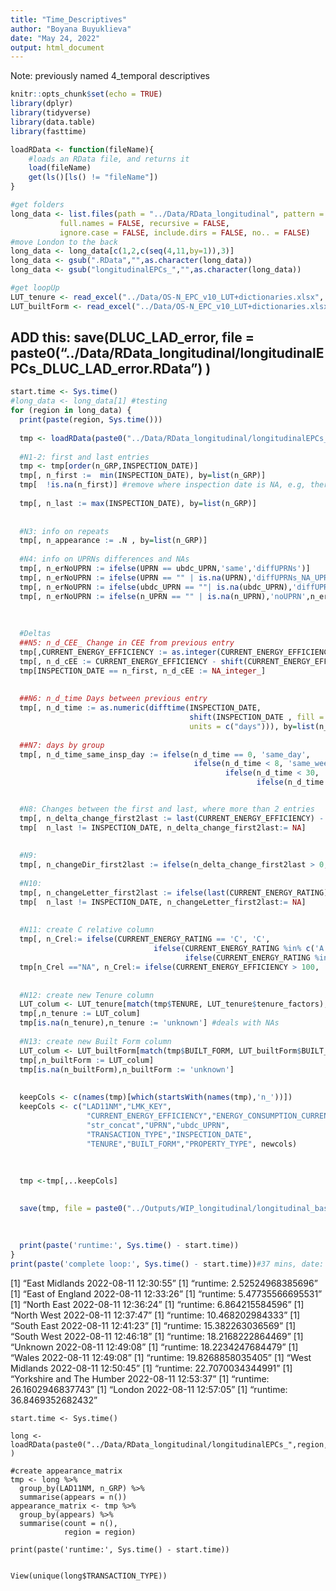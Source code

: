 ```yaml
---
title: "Time_Descriptives"
author: "Boyana Buyuklieva"
date: "May 24, 2022"
output: html_document
---
```


Note: previously named 4_temporal descriptives

```r
knitr::opts_chunk$set(echo = TRUE)
library(dplyr)
library(tidyverse)
library(data.table)
library(fasttime)

loadRData <- function(fileName){
    #loads an RData file, and returns it
    load(fileName)
    get(ls()[ls() != "fileName"])
}

#get folders
long_data <- list.files(path = "../Data/RData_longitudinal", pattern = NULL, all.files = FALSE,
           full.names = FALSE, recursive = FALSE,
           ignore.case = FALSE, include.dirs = FALSE, no.. = FALSE)
#move London to the back
long_data <- long_data[c(1,2,c(seq(4,11,by=1)),3)]
long_data <- gsub(".RData","",as.character(long_data))
long_data <- gsub("longitudinalEPCs_","",as.character(long_data))

#get loopUp
LUT_tenure <- read_excel("../Data/OS-N_EPC_v10_LUT+dictionaries.xlsx", sheet = "TENURE",range = cell_cols("B:C"))
LUT_builtForm <- read_excel("../Data/OS-N_EPC_v10_LUT+dictionaries.xlsx", sheet = "BUILT_FORM",range = cell_cols("B:C"))
```


## ADD this: save(DLUC_LAD_error, file = paste0("../Data/RData_longitudinal/longitudinalEPCs_DLUC_LAD_error.RData") )   

```r
start.time <- Sys.time()
#long_data <- long_data[1] #testing
for (region in long_data) {
  print(paste(region, Sys.time()))
  
  tmp <- loadRData(paste0("../Data/RData_longitudinal/longitudinalEPCs_",region,".RData") )
  
  #N1-2: first and last entries
  tmp <- tmp[order(n_GRP,INSPECTION_DATE)]
  tmp[, n_first :=  min(INSPECTION_DATE), by=list(n_GRP)]
  tmp[  !is.na(n_first)] #remove where inspection date is NA, e.g, there are 7 in LONDON: 813658 813659 818797 818798 818799 921798 921799
  
  tmp[, n_last := max(INSPECTION_DATE), by=list(n_GRP)]
  
  
  #N3: info on repeats
  tmp[, n_appearance := .N , by=list(n_GRP)]
  
  #N4: info on UPRNs differences and NAs
  tmp[, n_erNoUPRN := ifelse(UPRN == ubdc_UPRN,'same','diffUPRNs')]
  tmp[, n_erNoUPRN := ifelse(UPRN == "" | is.na(UPRN),'diffUPRNs_NA_UPRN',n_erNoUPRN) ]
  tmp[, n_erNoUPRN := ifelse(ubdc_UPRN == ""| is.na(ubdc_UPRN),'diffUPRNs_NA_ubdc_UPRN',n_erNoUPRN) ]
  tmp[, n_erNoUPRN := ifelse(n_UPRN == "" | is.na(n_UPRN),'noUPRN',n_erNoUPRN) ]
  
  
  
  #Deltas
  ##N5: n_d_CEE_ Change in CEE from previous entry
  tmp[,CURRENT_ENERGY_EFFICIENCY := as.integer(CURRENT_ENERGY_EFFICIENCY) ]
  tmp[, n_d_cEE := CURRENT_ENERGY_EFFICIENCY - shift(CURRENT_ENERGY_EFFICIENCY , fill = first(CURRENT_ENERGY_EFFICIENCY)), by=list(n_GRP)]
  tmp[INSPECTION_DATE == n_first, n_d_cEE := NA_integer_]
  
  
  ##N6: n_d_time Days between previous entry
  tmp[, n_d_time := as.numeric(difftime(INSPECTION_DATE, 
                                        shift(INSPECTION_DATE , fill = first(INSPECTION_DATE)),
                                        units = c("days"))), by=list(n_GRP)]
  
  ##N7: days by group
  tmp[, n_d_time_same_insp_day := ifelse(n_d_time == 0, 'same_day', 
                                         ifelse(n_d_time < 8, 'same_week', 
                                                ifelse(n_d_time < 30, 'same_month', 
                                                       ifelse(n_d_time < 365, 'same_year', 'more_than_yr' ) )))]


  #N8: Changes between the first and last, where more than 2 entries
  tmp[, n_delta_change_first2last := last(CURRENT_ENERGY_EFFICIENCY) - first(CURRENT_ENERGY_EFFICIENCY), by=list(n_GRP)]
  tmp[  n_last != INSPECTION_DATE, n_delta_change_first2last:= NA]
  
  
  #N9: 
  tmp[, n_changeDir_first2last := ifelse(n_delta_change_first2last > 0, 'up', ifelse(n_delta_change_first2last == 0, 'NA', 'down' ) ) ]
  
  #N10: 
  tmp[, n_changeLetter_first2last := ifelse(last(CURRENT_ENERGY_RATING) == first(CURRENT_ENERGY_RATING),'same','diff'), by=list(n_GRP)]
  tmp[  n_last != INSPECTION_DATE, n_changeLetter_first2last:= NA]
  
  
  #N11: create C relative column
  tmp[, n_Crel:= ifelse(CURRENT_ENERGY_RATING == 'C', 'C', 
                                ifelse(CURRENT_ENERGY_RATING %in% c('A', 'B'), 'C+', 
                                       ifelse(CURRENT_ENERGY_RATING %in% c('D', 'E','F','G'),'C-','NA' )))]
  tmp[n_Crel =="NA", n_Crel:= ifelse(CURRENT_ENERGY_EFFICIENCY > 100, 'C+', 'C-')]#DEALs with: tmp[CURRENT_ENERGY_RATING =="INVALID!", ]$CURRENT_ENERGY_EFFICIENCY
  
  
  #N12: create new Tenure column
  LUT_colum <- LUT_tenure[match(tmp$TENURE, LUT_tenure$tenure_factors),"harmonisation"]
  tmp[,n_tenure := LUT_colum]
  tmp[is.na(n_tenure),n_tenure := 'unknown'] #deals with NAs
      
  #N13: create new Built Form column
  LUT_colum <- LUT_builtForm[match(tmp$BUILT_FORM, LUT_builtForm$BUILT_FORMfactors),"harmonisation"]
  tmp[,n_builtForm := LUT_colum]
  tmp[is.na(n_builtForm),n_builtForm := 'unknown'] 
  
  
  keepCols <- c(names(tmp)[which(startsWith(names(tmp),'n_'))])
  keepCols <- c("LAD11NM","LMK_KEY",
                 "CURRENT_ENERGY_EFFICIENCY","ENERGY_CONSUMPTION_CURRENT","POTENTIAL_ENERGY_EFFICIENCY",
                 "str_concat","UPRN","ubdc_UPRN",
                 "TRANSACTION_TYPE","INSPECTION_DATE",
                 "TENURE","BUILT_FORM","PROPERTY_TYPE", newcols) 
  
  
  
  tmp <-tmp[,..keepCols]

  
  save(tmp, file = paste0("../Outputs/WIP_longitudinal/longitudinal_baseline_",region,".RData") )
  
  
  
  print(paste('runtime:', Sys.time() - start.time))
}
print(paste('complete loop:', Sys.time() - start.time))#37 mins, date: 11/08/22

```
[1] "East Midlands 2022-08-11 12:30:55"
[1] "runtime: 2.52524968385696"
[1] "East of England 2022-08-11 12:33:26"
[1] "runtime: 5.47735566695531"
[1] "North East 2022-08-11 12:36:24"
[1] "runtime: 6.864215584596"
[1] "North West 2022-08-11 12:37:47"
[1] "runtime: 10.468202984333"
[1] "South East 2022-08-11 12:41:23"
[1] "runtime: 15.382263036569"
[1] "South West 2022-08-11 12:46:18"
[1] "runtime: 18.2168222864469"
[1] "Unknown 2022-08-11 12:49:08"
[1] "runtime: 18.2234247684479"
[1] "Wales 2022-08-11 12:49:08"
[1] "runtime: 19.8268858035405"
[1] "West Midlands 2022-08-11 12:50:45"
[1] "runtime: 22.7070034344991"
[1] "Yorkshire and The Humber 2022-08-11 12:53:37"
[1] "runtime: 26.1602946837743"
[1] "London 2022-08-11 12:57:05"
[1] "runtime: 36.8469352682432"


```appearance
start.time <- Sys.time()

long <- loadRData(paste0("../Data/RData_longitudinal/longitudinalEPCs_",region,".RData") )

#create appearance_matrix
tmp <- long %>%
  group_by(LAD11NM, n_GRP) %>% 
  summarise(appears = n())
appearance_matrix <- tmp %>%
  group_by(appears) %>%
  summarise(count = n(),
            region = region)

print(paste('runtime:', Sys.time() - start.time))


View(unique(long$TRANSACTION_TYPE))
```




